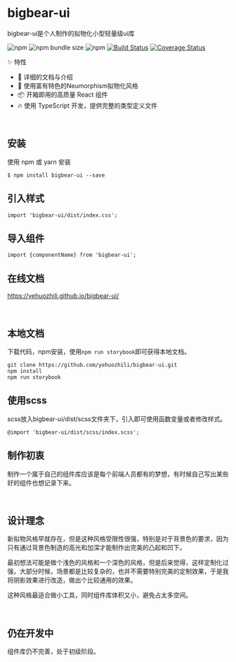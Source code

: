 
<Meta title='Introduction|bigbear-ui' />

# bigbear-ui
bigbear-ui是个人制作的拟物化小型轻量级ui库

![npm](https://img.shields.io/npm/v/bigbear-ui)
![npm bundle size](https://img.shields.io/bundlephobia/min/bigbear-ui)
![npm](https://img.shields.io/npm/dt/bigbear-ui)
[![Build Status](https://travis-ci.com/yehuozhili/bigbear-ui.svg?branch=master)](https://travis-ci.com/yehuozhili/bigbear-ui)
[![Coverage Status](https://coveralls.io/repos/github/yehuozhili/bigbear-ui/badge.svg?branch=master)](https://coveralls.io/github/yehuozhili/bigbear-ui?branch=master)


<Subtitle>✨ 特性</Subtitle>


- 📕 详细的文档与介绍
- 🎨 使用富有特色的Neumorphism拟物化风格
- 📦 开箱即用的高质量 React 组件
- 🔥 使用 TypeScript 开发，提供完整的类型定义文件


<br/>

## 安装
使用 npm 或 yarn 安装

```
$ npm install bigbear-ui --save
```

## 引入样式

```
import 'bigbear-ui/dist/index.css';
```
## 导入组件

```
import {componentName} from 'bigbear-ui';
```

## 在线文档

https://yehuozhili.github.io/bigbear-ui/

<br/>

## 本地文档

下载代码，npm安装，使用`npm run storybook`即可获得本地文档。
```
git clone https://github.com/yehuozhili/bigbear-ui.git
npm install 
npm run storybook
```
## 使用scss

scss放入bigbear-ui/dist/scss文件夹下，引入即可使用函数变量或者修改样式。
```
@import 'bigbear-ui/dist/scss/index.scss';
```



## 制作初衷

制作一个属于自己的组件库应该是每个前端人员都有的梦想，有时候自己写出某些好的组件也想记录下来。

<br/>

##  设计理念

新拟物风格早就存在，但是这种风格受限性很强，特别是对于背景色的要求，因为只有通过背景色制造的高光和加深才能制作出完美的凸起和凹下。

最初想法可能是做个浅色的风格和一个深色的风格，但是后来觉得，这样定制化过强，大部分时候，场景都是比较复杂的，也并不需要特别完美的定制效果，于是我将阴影效果进行改造，做出个比较通用的效果。

这种风格最适合做小工具，同时组件库体积又小，避免占太多空间。


<br/>

## 仍在开发中

组件库仍不完善，处于初级阶段。